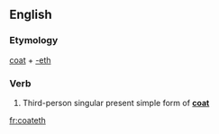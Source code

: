 ==English==

===Etymology===
[[coat]] + [[-eth]]

===Verb===
{{infl|en|verb form}}

# {{archaic}} Third-person singular present simple form of '''[[coat]]'''

[[fr:coateth]]